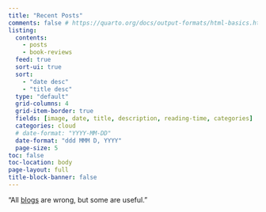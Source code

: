 ```yaml
---
title: "Recent Posts"
comments: false # https://quarto.org/docs/output-formats/html-basics.html#disabling-comments
listing:
  contents: 
    - posts
    - book-reviews
  feed: true
  sort-ui: true
  sort: 
    - "date desc"
    - "title desc"
  type: "default"
  grid-columns: 4
  grid-item-border: true
  fields: [image, date, title, description, reading-time, categories]
  categories: cloud
  # date-format: "YYYY-MM-DD"
  date-format: "ddd MMM D, YYYY"
  page-size: 5
toc: false
toc-location: body
page-layout: full
title-block-banner: false
---
```


"All [blogs](https://en.wikipedia.org/wiki/All_models_are_wrong) are wrong, but some are useful."

